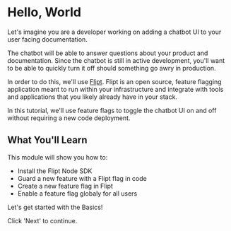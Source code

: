 # Hello, World

Let's imagine you are a developer working on adding a chatbot UI to your user facing documentation.

The chatbot will be able to answer questions about your product and documentation. Since the chatbot is still in active development, you'll want to be able to quickly turn it off should something go awry in production.

In order to do this, we'll use [Flipt](https://www.flipt.io). Flipt is an open source, feature flagging application meant to run within your infrastructure and integrate with tools and applications that you likely already have in your stack.

In this tutorial, we'll use feature flags to toggle the chatbot UI on and off without requiring a new code deployment.

## What You'll Learn

This module will show you how to:

- Install the Flipt Node SDK
- Guard a new feature with a Flipt flag in code
- Create a new feature flag in Flipt
- Enable a feature flag globaly for all users

Let's get started with the Basics!

Click 'Next' to continue.

